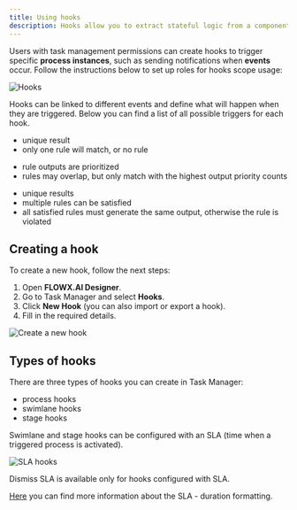 ```yaml
---
title: Using hooks
description: Hooks allow you to extract stateful logic from a component, so it can be tested and reused independently.
---
```


Users with task management permissions can create hooks to trigger specific **process instances**, such as sending notifications when **events** occur. Follow the instructions below to set up roles for hooks scope usage:

<Card title="Manage hooks roles" href="../../../../../setup-guides/plugins-access-rights/configuring-access-rights-for-task-management" icon ="link">
</Card>

<Frame>

![Hooks](https://s3.eu-west-1.amazonaws.com/docx.flowx.ai/platform-deep-dive/hooks.png)

</Frame>

Hooks can be linked to different events and define what will happen when they are triggered. Below you can find a list of all possible triggers for each hook.

<Tabs>

<Tab title="Process">
<ul>
<li>unique result</li>
<li>only one rule will match, or no rule</li>
</ul>
</Tab>

<Tab title ="Swimlane">
<ul>
<li>rule outputs are prioritized</li>
<li>rules may overlap, but only match with the highest output priority counts </li>
</ul>
</Tab>

<Tab title ="Stage">
<ul>
<li> unique results </li>
<li>multiple rules can be satisfied </li>
<li>all satisfied rules must generate the same output, otherwise the rule is violated</li>
</ul>
</Tab>

</Tabs>


## Creating a hook

To create a new hook, follow the next steps:

1. Open **FLOWX.AI Designer**.
2. Go to Task Manager and select **Hooks**.
3. Click **New Hook** (you can also import or export a hook).
4. Fill in the required details.

<Frame>

![Create a new hook](https://s3.eu-west-1.amazonaws.com/docx.flowx.ai/platform-deep-dive/creating_a_hook.png)

</Frame>

## Types of hooks

There are three types of hooks you can create in Task Manager:

* process hooks
* swimlane hooks
* stage hooks

<Info>
Swimlane and stage hooks can be configured with an SLA (time when a triggered process is activated).
</Info>

![SLA hooks](https://s3.eu-west-1.amazonaws.com/docx.flowx.ai/platform-deep-dive/hook_types.png)

<Info>
Dismiss SLA is available only for hooks configured with SLA.
</Info>

[Here](../../../../building-blocks/node/timer-events/timer-expressions) you can find more information about the SLA - duration formatting.